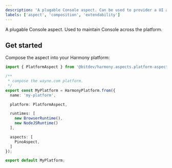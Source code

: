 ```yaml
---
description: 'A plugable Console aspect. Can be used to provider a UI and API.'
labels: ['aspect', 'composition', 'extendability']
---
```


A plugable Console aspect. Used to maintain Console across the platform.

## Get started

Compose the aspect into your Harmony platform:

```ts
import { PlatformAspect } from '@bitdev/harmony.aspects.platform-aspect';

/**
 * compose the wayne.com platform.
 */
export const MyPlatform = HarmonyPlatform.from({
  name: 'my-platform',

  platform: PlatformAspect,

  runtimes: [
    new BrowserRuntime(),
    new NodeJSRuntime()
  ],

  aspects: [
    PinoAspect,
  ]
});

export default MyPlatform;
```